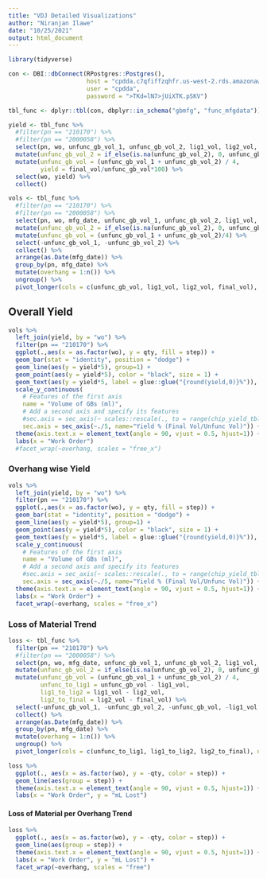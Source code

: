 ```yaml
---
title: "VDJ Detailed Visualizations"
author: "Niranjan Ilawe"
date: "10/25/2021"
output: html_document
---
```


```r
library(tidyverse)

con <- DBI::dbConnect(RPostgres::Postgres(),
                      host = "cpdda.c7qfiffzqhfr.us-west-2.rds.amazonaws.com",
                      user = "cpdda",
                      password = ">TKd=lN7>jUiXTK.pSKV")

tbl_func <- dplyr::tbl(con, dbplyr::in_schema("gbmfg", "func_mfgdata"))

yield <- tbl_func %>%
  #filter(pn == "210170") %>%
  #filter(pn == "2000058") %>%
  select(pn, wo, unfunc_gb_vol_1, unfunc_gb_vol_2, lig1_vol, lig2_vol, final_vol) %>%
  mutate(unfunc_gb_vol_2 = if_else(is.na(unfunc_gb_vol_2), 0, unfunc_gb_vol_2)) %>%
  mutate(unfunc_gb_vol = (unfunc_gb_vol_1 + unfunc_gb_vol_2) / 4,
         yield = final_vol/unfunc_gb_vol*100) %>%
  select(wo, yield) %>%
  collect()

vols <- tbl_func %>%
  #filter(pn == "210170") %>%
  #filter(pn == "2000058") %>%
  select(pn, wo, mfg_date, unfunc_gb_vol_1, unfunc_gb_vol_2, lig1_vol, lig2_vol, final_vol) %>%
  mutate(unfunc_gb_vol_2 = if_else(is.na(unfunc_gb_vol_2), 0, unfunc_gb_vol_2)) %>%
  mutate(unfunc_gb_vol = (unfunc_gb_vol_1 + unfunc_gb_vol_2)/4) %>%
  select(-unfunc_gb_vol_1, -unfunc_gb_vol_2) %>%
  collect() %>%
  arrange(as.Date(mfg_date)) %>%
  group_by(pn, mfg_date) %>%
  mutate(overhang = 1:n()) %>%
  ungroup() %>%
  pivot_longer(cols = c(unfunc_gb_vol, lig1_vol, lig2_vol, final_vol), names_to = "step", values_to = "qty")
```

## Overall Yield


```r
vols %>%
  left_join(yield, by = "wo") %>%
  filter(pn == "210170") %>%
  ggplot(.,aes(x = as.factor(wo), y = qty, fill = step)) +
  geom_bar(stat = "identity", position = "dodge") +
  geom_line(aes(y = yield*5), group=1) +
  geom_point(aes(y = yield*5), color = "black", size = 1) +
  geom_text(aes(y = yield*5, label = glue::glue("{round(yield,0)}%")), vjust = 2, size = 2, hjust = -0.5) +
  scale_y_continuous(
    # Features of the first axis
    name = "Volume of GBs (ml)",
    # Add a second axis and specify its features
    #sec.axis = sec_axis(~ scales::rescale(., to = range(chip_yield_tbl$max1)), name="Yield (%)")) +
    sec.axis = sec_axis(~./5, name="Yield % (Final Vol/Unfunc Vol)")) +
  theme(axis.text.x = element_text(angle = 90, vjust = 0.5, hjust=1)) +
  labs(x = "Work Order")
  #facet_wrap(~overhang, scales = "free_x")
```


### Overhang wise Yield

```r
vols %>%
  left_join(yield, by = "wo") %>%
  filter(pn == "210170") %>%
  ggplot(.,aes(x = as.factor(wo), y = qty, fill = step)) +
  geom_bar(stat = "identity", position = "dodge") +
  geom_line(aes(y = yield*5), group=1) +
  geom_point(aes(y = yield*5), color = "black", size = 1) +
  geom_text(aes(y = yield*5, label = glue::glue("{round(yield,0)}%")), vjust = 2, size = 2, hjust = -0.5) +
  scale_y_continuous(
    # Features of the first axis
    name = "Volume of GBs (ml)",
    # Add a second axis and specify its features
    #sec.axis = sec_axis(~ scales::rescale(., to = range(chip_yield_tbl$max1)), name="Yield (%)")) +
    sec.axis = sec_axis(~./5, name="Yield % (Final Vol/Unfunc Vol)")) +
  theme(axis.text.x = element_text(angle = 90, vjust = 0.5, hjust=1)) +
  labs(x = "Work Order") +
  facet_wrap(~overhang, scales = "free_x")
```

### Loss of Material Trend

```r
loss <- tbl_func %>%
  filter(pn == "210170") %>%
  #filter(pn == "2000058") %>%
  select(pn, wo, mfg_date, unfunc_gb_vol_1, unfunc_gb_vol_2, lig1_vol, lig2_vol, final_vol) %>%
  mutate(unfunc_gb_vol_2 = if_else(is.na(unfunc_gb_vol_2), 0, unfunc_gb_vol_2)) %>%
  mutate(unfunc_gb_vol = (unfunc_gb_vol_1 + unfunc_gb_vol_2) / 4,
         unfunc_to_lig1 = unfunc_gb_vol - lig1_vol,
         lig1_to_lig2 = lig1_vol - lig2_vol,
         lig2_to_final = lig2_vol - final_vol) %>% 
  select(-unfunc_gb_vol_1, -unfunc_gb_vol_2, -unfunc_gb_vol, -lig1_vol, -lig2_vol, -final_vol) %>%
  collect() %>%
  arrange(as.Date(mfg_date)) %>%
  group_by(pn, mfg_date) %>%
  mutate(overhang = 1:n()) %>%
  ungroup() %>%
  pivot_longer(cols = c(unfunc_to_lig1, lig1_to_lig2, lig2_to_final), names_to = "step", values_to = "qty")
```

```r
loss %>% 
  ggplot(., aes(x = as.factor(wo), y = -qty, color = step)) +
  geom_line(aes(group = step)) +
  theme(axis.text.x = element_text(angle = 90, vjust = 0.5, hjust=1)) +
  labs(x = "Work Order", y = "mL Lost")
```

#### Loss of Material per Overhang Trend

```r
loss %>% 
  ggplot(., aes(x = as.factor(wo), y = -qty, color = step)) +
  geom_line(aes(group = step)) +
  theme(axis.text.x = element_text(angle = 90, vjust = 0.5, hjust=1)) +
  labs(x = "Work Order", y = "mL Lost") +
  facet_wrap(~overhang, scales = "free")
```
